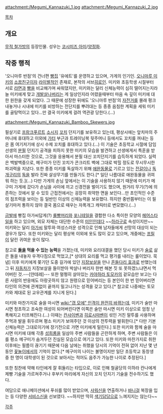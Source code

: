 {{{+1 神無月めぐみ / Megumi Kannazuki }}}

attachment:/Megumi_Kannazuki_1.jpg attachment:/Megumi_Kannazuki_2.jpg

[[목차]]

== 개요 ==
[[무적 철가방]]의 등장인물. 성우는 [[코시미즈 아미]]/[[양정화]].

== 작중 행적 ==
'오니마루 반점'의 건너편 [[빵집]] '유에트'를 운영하고 있으며, 가게의 인기인. [[오니마루 미키]]의 [[소꿉친구]]이자 [[라이벌]]적인 존재로, 본작의 서브[[히로인]]. 미키와 초등학생 시절부터 서로 [[라면]]과 [[빵]]을 비교해가며 싸워댔지만, 미키와는 달리 신체능력이 심히 떨어지는지라 늘 미키에게 맞고 [[개발살]]나버리는 게 일상인지라 어렸을때부터 마음 속 깊이 미키에 대한 원한을 갖게 되었다. 그 때문에 성장한 뒤에도 '오니마루 반점'의 [[자전거]]를 몰래 펑크내놓거나 시내에 미키를 비방하는 전단지를 뿌려대는 등 종종 음침한 계획을 세워 미키를 골탕먹이고 있다...만 결국 미키에게 걸려 역관광 당한다.(…)

attachment:/Megumi_Kannazuki_Bamboo_Skewers.jpg

필살기로 [[프랑크푸르트]] [[소시지]] [[꼬치]] 던지기를 보유하고 있는데, 평상시에는 앞치마의 주머니에 휴대하고 이외에 [[가터]] 부근과 트레이닝복 뒷주머니 등에서도 꼬치를 꺼내는 등 온 몸 여기저기에 상시 수제 꼬치를 휴대하고 있다.(…) 이 기술은 초등학교 시절에 담임선생의 [[분필]] 던지기 공격을 피하지 못한 미키의 모습을 발견하고 선생에게서 특훈을 받아서 마스터한 것으로, 그것을 응용해서 분필 대신 꼬치던지기를 습득하게 되었다. 실력은 백발백중으로, 메구미가 던진 꼬치가 콘크리트 벽에 그대로 박힐 정도로 무시무시한 파괴력을 지녔다. 또한 종종 미키를 독살하기 위해 [[애완동물]]로 기르고 있는 [[전갈]]이나 [[독개구리]]의 [[독]]을 발라 진짜 살상무기를 만들기도 한다.[* 일단 나름대로 애완동물을 귀여워 하는 듯.](…) 다만 가게의 손님 앞에서는 이 기술을 사용하지 않기 때문에 미키가 메구미 가게에 갔다가 손님을 사이에 끼고 신경전을 벌이기도 했으며, 원거리 무기(?)에 의존하는 것에서 알 수 있듯 근접전에서는 굉장히 취약한 면을 보인다...만 초인적인 수준의 점프력을 보이는 등 일반인 이상의 신체능력을 보유했다. 하지만 중반쯤부터는 이 필살기마저 통하지 않아 결국 몸으로 때우는 자폭개그 캐릭터로 변모했다.(…)

[[금발]]에 빵집 아가씨답게(?) [[롤빵머리]]와 [[포니테일]]을 결합한 다소 특이한 모양의 [[헤어스타일]]을 하고 있으며, 외모 자체는 대단한 수준의 [[미인]]인데다 ~~[[하라구로]] 속성이지만~~ 미키와는 달리 [[아가씨]] 말투와 여성스러운 성격으로 인해 남자들에게 선망의 대상이 되는 경우가 많다. 또한 미키와는 달리 평상복 이외에 옷도 많이 갖고 있으며, 개중에는 [[프릴]]이 달린 귀여운 옷이 많다.

참고로 '''[[돌]]을 먹을 수 있는 능력'''을 가졌는데, 미키와 요리대결을 했던 당시 미키가 [[술]]로 삶은 돌을 내놓자 우격다짐으로 먹었고,[* 상대의 요리를 먹고 평가를 내리는 룰이었다. 묵념] 이후 미키에게 쫒기던 도중 길가에 있던 [[지장보살]]을 만나 [[흔들다리 효과]]로 반했는데 그 뒤 [[자동차]]가 지장보살을 들이받아 박살나 버리자 한번 해본 짓 또 못하겠느냐면서 먹어버린 것.---[얀데레]--- 또한 멀쩡히 살아있는 [[카야하라 토모카]]의 겉모습만 보고는 다른 사람의 반응에도 아랑곳하지 않고 원령으로 믿어버리는 등 본인이 한 번 믿어버리면 타인의 의견에 관계없이 끝까지 밀고나가는 성격을 갖고 있다.[* 참고로 나중에는 토모카와 제대로 된 교우관계를 지니게 된다.]

미키와 마찬가지로 술을 마시면 [[wiki:"갭 모에" 인격이 완전히 바뀌는데]], 미키가 술만 마시면 청초하고 조숙한 여성이 되어버린다면 이쪽은 술만 마시면 미키 이상으로 엄청 난폭해지고 터프해진다.(…) 이때는 [[칸사이벤]]과 [[히로시마벤]]이 섞인 거친 말투를 사용하며 주먹과 발을 휘두르며 평소 미키가 보여주던 것 이상의 전투력을 발휘한다.[* 다만 기본 신체능력은 그대로이기에 장기전으로 가면 미키에게 밀린다.] 또한 미키와 함께 술을 마시면 미키에 대해 각종 [[성희롱]]을 일삼아 주변 사람들을 곤란하게 하며, 주변 사람들은 이를 평소 메구미가 숨겨두던 진실된 모습으로 여기고 있다. 또한 미키와 마찬가지로 취한 이후에는 필름이 끊기기 때문에 다음 날에는 취했을 당시의 기억이 전혀 없어 지난 몇 년 동안 [[꽃놀이]]에서의 기억이 없다.[* 메구미의 나이는 불명이지만 일단 초등학교 동창생 중 한 명이 대학생이 된 것으로 보아서는 적어도 음주가 가능한 나이로 추정된다.]

또한 칭찬에 약해 타인에게 잘 휘둘리는 타입으로, 이로 인해 철골당의 이하라 칸나에게 제빵 기술을 가르쳐주거나 후부키 마리에게 자신의 꼬치 던지기 기술을 전수하기도 했다.

여담으로 애니메이션에서 푸쉬를 많이 받았으며, [[샤워신]]을 연출하거나 [[바니걸]] 복장을 입는 등 다양한 [[서비스신]]을 선보였다. ~~하지만 딱히 [[색기담당]]으로 느껴지지는 않는다~~

[[각주]]
